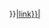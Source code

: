 {{formatnum: {{#expr: {{{convalue}}} round {{{roundto}}} }} }}[[{{convert/unitname|{{{conunit}}}|link}}|{{convert/unitname|{{{conunit}}}|full}}]]